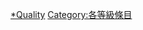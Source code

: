 {{Articles by Quality|topic=女性健康|project=女性健康}}

[[Category:女性健康專題條目|*Quality]]
[[Category:各等級條目|Category:各等級條目]]